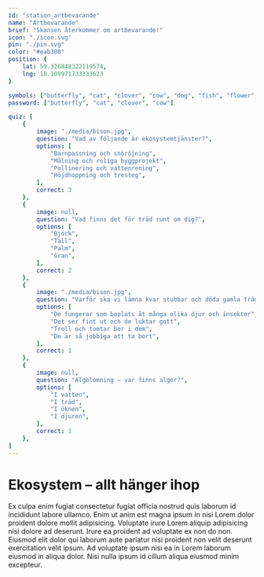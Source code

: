 ```yaml
---
id: "station_artbevarande"
name: "Artbevarande"
brief: "Skansen återkommer om artbevarande!"
icon: "./icon.svg"
pin: "./pin.svg"
color: "#eab308"
position: {
    lat: 59.326848322119574,
    lng: 18.109971733333623
}

symbols: ["butterfly", "cat", "clover", "cow", "dog", "fish", "flower", "fox", "frog"]
password: ["butterfly", "cat", "clover", "cow"]

quiz: [
    {
        image: "./media/bison.jpg",
        question: "Vad av följande är ekosystemtjänster?",
        options: [
            "Barnpassning och snöröjning",
            "Målning och roliga byggprojekt",
            "Pollinering och vattenrening",
            "Höjdhoppning och tresteg",
        ],
        correct: 3
    },
    {
        image: null,
        question: "Vad finns det för träd runt om dig?",
        options: [
            "Björk",
            "Tall",
            "Palm",
            "Gran",
        ],
        correct: 2
    },
    {
        image: "./media/bison.jpg",
        question: "Varför ska vi lämna kvar stubbar och döda gamla träd när vi avverkar skog?",
        options: [
            "De fungerar som boplats åt många olika djur och insekter",
            "Det ser fint ut och de luktar gott",
            "Troll och tomtar bor i dem",
            "De är så jobbiga att ta bort",
        ],
        correct: 1
    },
    {
        image: null,
        question: "Algblomning – var finns alger?",
        options: [
            "I vatten",
            "I träd",
            "I öknen",
            "I djuren",
        ],
        correct: 1
    },
]
---
```


# Ekosystem – allt hänger ihop

Ex culpa enim fugiat consectetur fugiat officia nostrud quis laborum id incididunt labore ullamco. Enim ut anim est magna ipsum in nisi Lorem dolor proident dolore mollit adipisicing. Voluptate irure Lorem aliquip adipisicing nisi dolore ad deserunt. Irure ea proident ad voluptate ex non do non. Eiusmod elit dolor qui laborum aute pariatur nisi proident non velit deserunt exercitation velit ipsum. Ad voluptate ipsum nisi ea in Lorem laborum eiusmod in aliqua dolor. Nisi nulla ipsum id cillum aliqua eiusmod minim excepteur.
